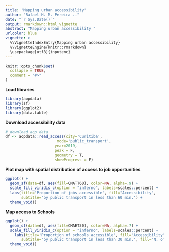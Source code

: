 ```yaml
---
title: 'Mapping urban accessibility'
author: "Rafael H. M. Pereira .."
date: "`r Sys.Date()`"
output: rmarkdown::html_vignette
abstract: "Mapping urban accessibility "
urlcolor: blue
vignette: >
  %\VignetteIndexEntry{Mapping urban accessibility} 
  %\VignetteEngine{knitr::rmarkdown} 
  \usepackage[utf8]{inputenc}
---
```


```r
knitr::opts_chunk$set(
  collapse = TRUE,
  comment = "#>"
)

```



**Load libraries**

```r
library(aopdata)
library(sf)
library(ggplot2)
library(data.table)
```

**Download accessibility data**

```r
# download aop data
df <- aopdata::read_access(city='Curitiba',
                       mode='public_transport',
                      year=2019,
                      peak = F,
                      geometry = T,
                      showProgress = F)
```

**Plot map with spatial distribution of access to job opportunities**
```r
ggplot() +
  geom_sf(data=df, aes(fill=CMATT60), color=NA, alpha=.9) +
  scale_fill_viridis_c(option = "inferno", labels=scales::percent) +
  labs(title='Proportion of jobs accessible', fill="Accessibility",
       subtitle='by public transport in less than 60 min.') +
  theme_void()


```

**Map access to Schools**

```r
ggplot() +
  geom_sf(data=df, aes(fill=CMAET30), color=NA, alpha=.7) +
  scale_fill_viridis_c(option = "inferno", labels=scales::percent) +
    labs(title='Proportion of schools accessible', fill="Accessibility",
       subtitle='by public transport in less than 30 min.', fill="N. of schools") +
  theme_void()

```

